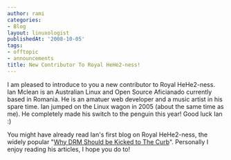 ```yaml
---
author: rami
categories:
- Blog
layout: linuxologist
publishedAt: '2008-10-05'
tags:
- offtopic
- announcements
title: New Contributor To Royal HeHe2-ness!
---
```


I am pleased to introduce to you a new contributor to Royal HeHe2-ness. Ian Mclean is an Australian Linux and Open Source Aficianado currently based in Romania. He is an amatuer web developer and a music artist in his spare time. Ian jumped on the Linux wagon in 2005 (about the same time as me). He completely made his switch to the penguin this year! Good luck Ian :)

You might have already read Ian's first blog on Royal HeHe2-ness, the widely popular "[Why DRM Should be Kicked to The Curb](/2008/10/01/why-its-time-to-kick-drm-to-the-curb)". Personally I enjoy reading his articles, I hope you do to!